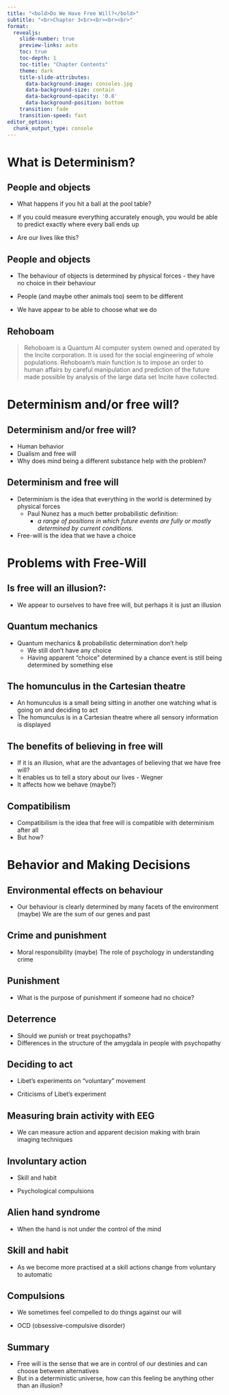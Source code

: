 ```yaml
---
title: "<bold>Do We Have Free Will?</bold>"
subtitle: "<br>Chapter 3<br><br><br><br>"
format: 
  revealjs:
    slide-number: true
    preview-links: auto
    toc: true
    toc-depth: 1
    toc-title: "Chapter Contents"
    theme: dark
    title-slide-attributes:
      data-background-image: consoles.jpg
      data-background-size: contain
      data-background-opacity: '0.8'
      data-background-position: bottom
    transition: fade
    transition-speed: fast
editor_options: 
  chunk_output_type: console
---
```


# What is Determinism?


::: {background-opacity="0.5" background-iframe="" style="text-align: left; margin-top: 1em; auto-play-media: true"}
## [](){preview-link="true" style="text-align: center"}
:::




## People and objects {background-image="pool_sim.gif" background-color="black" background-opacity=0.4}


:::{.fragment}

- What happens if you hit a ball at the pool table?

:::
:::{.fragment}

- If you could measure everything accurately enough, you would be able to predict exactly where every ball ends up
:::

:::{.fragment}

- Are our lives like this?
:::

## People and objects {background-image="pool_sim2.gif" background-color="black" background-opacity=0.3}

:::{.fragment}

- The behaviour of objects is determined by physical forces - they have no choice in their behaviour

:::
:::{.fragment}

- People (and maybe other animals too) seem to be different

:::
:::{.fragment}

- We have appear to be able to choose what we do

:::


## Rehoboam {background-color="black" background-image="Opening-Titles-Rehoboam.jpg" background-size="contain" background-opacity=0.7}

::: {.blockquote}

>Rehoboam is a Quantum AI computer system owned and operated by the Incite corporation. It is used for the social engineering of whole populations.
Rehoboam's main function is to impose an order to human affairs by careful manipulation and prediction of the future made possible by analysis of the large data set Incite have collected.

::: 


# Determinism and/or free will?

## Determinism and/or free will?

- Human behavior
- Dualism and free will
- Why does mind being a different substance help with the problem?

## Determinism and free will

- Determinism is the idea that everything in the world is determined by physical forces
    - Paul Nunez has a much better probabilistic definition: 
      - *a range of positions in which future events are fully or mostly determined by current conditions.*
- Free-will is the idea that we have a choice


# Problems with Free-Will

## Is free will an illusion?:

- We appear to ourselves to have free will, but perhaps it is just an illusion


## Quantum mechanics

- Quantum mechanics & probabilistic determination don’t help
   - We still don’t have any choice
   - Having apparent "choice" determined by a chance event is still being determined by something else

## The homunculus in the Cartesian theatre

- An homunculus is a small being sitting in another one watching what is going on and deciding to act
- The homunculus is in a Cartesian theatre where all sensory information is displayed

## The benefits of believing in free will

- If it is an illusion, what are the advantages of believing that we have free will?
- It enables us to tell a story about our lives - Wegner
- It affects how we behave (maybe?) 

## Compatibilism

- Compatibilism is the idea that free will is compatible with determinism after all
- But how?

# Behavior and Making Decisions

## Environmental effects on behaviour

- Our behaviour is clearly determined by many facets of the environment
(maybe) We are the sum of our genes and past

## Crime and punishment

- Moral responsibility
(maybe) The role of psychology in understanding crime

## Punishment

- What is the purpose of punishment if someone had no choice?

## Deterrence

- Should we punish or treat psychopaths?
- Differences in the structure of the amygdala in people with psychopathy

## Deciding to act

- Libet's experiments on "voluntary" movement

- Criticisms of Libet's experiment

## Measuring brain activity with EEG

- We can measure action and apparent decision making with brain imaging techniques

## Involuntary action

- Skill and habit

- Psychological compulsions

## Alien hand syndrome

- When the hand is not under the control of the mind

## Skill and habit

- As we become more practised at a skill actions change from voluntary to automatic

## Compulsions

- We sometimes feel compelled to do things against our will

- OCD (obsessive-compulsive disorder)

## Summary

- Free will is the sense that we are in control of our destinies and can choose between alternatives
- But in a deterministic universe, how can this feeling be anything other than an illusion?
